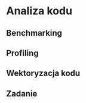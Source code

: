 # Analiza kodu {#analiza-kodu}

## Benchmarking

<!-- benchmarking-->

## Profiling

<!-- profiling -->
<!-- https://r-prof.github.io/jointprof/articles/proposal.html -->

## Wektoryzacja kodu

<!-- vectorized vs not-vectorized -->
<!-- https://rstudio-education.github.io/hopr/speed.html -->


## Zadanie
